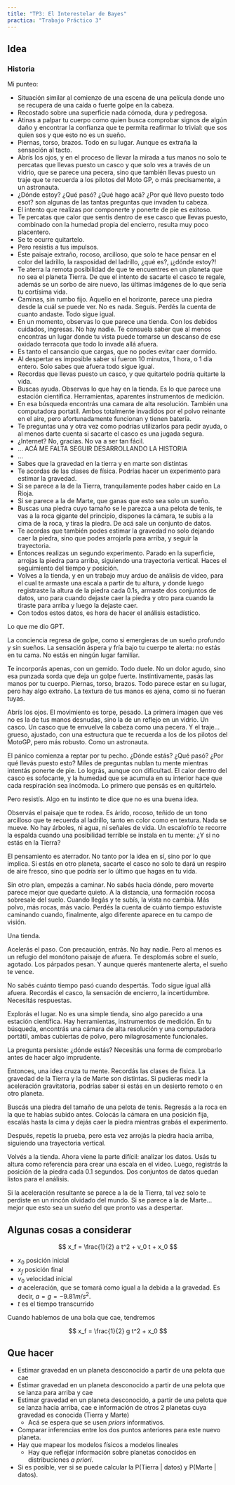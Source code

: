 ```yaml
---
title: "TP3: El Interestelar de Bayes"
practica: "Trabajo Práctico 3"
---
```


## Idea

### Historia

Mi punteo:

* Situación similar al comienzo de una escena de una película donde uno se recupera de una caída
o fuerte golpe en la cabeza.
* Recostado sobre una superficie nada cómoda, dura y pedregosa.
* Atinas a palpar tu cuerpo como quien busca comprobar signos de algún daño y encontrar la confianza
que te permita reafirmar lo trivial: que sos quien sos y que esto no es un sueño.
* Piernas, torso, brazos. Todo en su lugar. Aunque es extraña la sensación al tacto.
* Abrís los ojos, y en el proceso de llevar la mirada a tus manos no solo te percatas que llevas
puesto un casco y que solo ves a través de un vidrio, que se parece una pecera, sino que también
llevas puesto un traje que te recuerda a los pilotos del Moto GP, o más precisamente, a un astronauta.
* ¿Dónde estoy? ¿Qué pasó? ¿Qué hago acá? ¿Por qué llevo puesto todo esot? son algunas de las tantas
preguntas que invaden tu cabeza.
* El intento que realizas por componerte y ponerte de pie es exitoso.
* Te percatas que calor que sentis dentro de ese casco que llevas puesto, combinado con la humedad
propia del encierro, resulta muy poco placentero.
* Se te ocurre quitartelo.
* Pero resistis a tus impulsos.
* Este paisaje extraño, rocoso, arcilloso, que solo te hace pensar en el color del ladrillo,
la rasposidad del ladrillo, ¿qué es?, ¡¿dónde estoy?!
* Te aterra la remota posibilidad de que te encuentres en un planeta que no sea el planeta Tierra.
De que el intento de sacarte el casco te regale, además se un sorbo de aire nuevo, las últimas
imágenes de lo que sería tu cortísima vida.
* Caminas, sin rumbo fijo. Aquello en el horizonte, parece una piedra desde la cuál se puede ver.
No es nada. Seguís. Perdés la cuenta de cuanto andaste. Todo sigue igual.
* En un momento, observas lo que parece una tienda. Con los debidos cuidados, ingresas.
No hay nadie. Te consuela saber que al menos encontras un lugar donde tu vista puede tomarse un
descanso de ese oxidado terracota que todo lo invade allá afuera.
* Es tanto el cansancio que cargas, que no podes evitar caer dormido.
* Al despertar es imposible saber si fueron 10 minutos, 1 hora, o 1 día entero. Solo sabes
que afuera todo sigue igual.
* Recordas que llevas puesto un casco, y que quitartelo podría quitarte la vida.
* Buscas ayuda. Observas lo que hay en la tienda. Es lo que parece una estación científica.
Herramientas, aparentes instrumentos de medición.
* En esa búsqueda encontrás una camara de alta resolución. También una computadora portatil.
Ambos totalmente invadidos por el polvo reinante en el aire, pero afortunadamente funcionan y tienen
batería.
* Te preguntas una y otra vez como podrías utilizarlos para pedir ayuda, o al menos darte cuenta
si sacarte el casco es una jugada segura.
* ¿Internet? No, gracias. No va a ser tan fácil.
* ... ACÁ ME FALTA SEGUIR DESARROLLANDO LA HISTORIA
* ...
* Sabes que la gravedad en la tierra y en marte son distintas
* Te acordas de las clases de física. Podrías hacer un experimento para estimar la gravedad.
* Si se parece a la de la Tierra, tranquilamente podes haber caido en La Rioja.
* Si se parece a la de Marte, que ganas que esto sea solo un sueño.
* Buscas una piedra cuyo tamaño se le parezca a una pelota de tenis, te vas a la roca gigante del
principio, dispones la cámara, te subis a la cima de la roca, y tiras la piedra.
De acá sale un conjunto de datos.
* Te acordas que también podes estimar la gravedad no solo dejando caer la piedra, sino que podes
arrojarla para arriba, y seguir la trayectoria.
* Entonces realizas un segundo experimento. Parado en la superficie, arrojas la piedra para arriba,
siguiendo una trayectoria vertical. Haces el seguimiento del tiempo y posición.
* Volves a la tienda, y en un trabajo muy arduo de análisis de video, para el cual te armaste
una escala a partir de tu altura, y donde luego registraste la altura de la piedra cada 0.1s,
armaste dos conjuntos de datos, uno para cuando dejaste caer la piedra y otro para cuando la tiraste
para arriba y luego la dejaste caer.
* Con todos estos datos, es hora de hacer el análisis estadístico.


Lo que me dio GPT.

La conciencia regresa de golpe, como si emergieras de un sueño profundo y sin sueños. La sensación áspera y fría bajo tu cuerpo te alerta: no estás en tu cama. No estás en ningún lugar familiar.

Te incorporás apenas, con un gemido. Todo duele. No un dolor agudo, sino esa punzada sorda que deja un golpe fuerte. Instintivamente, pasás las manos por tu cuerpo. Piernas, torso, brazos. Todo parece estar en su lugar, pero hay algo extraño. La textura de tus manos es ajena, como si no fueran tuyas.

Abrís los ojos. El movimiento es torpe, pesado. La primera imagen que ves no es la de tus manos desnudas, sino la de un reflejo en un vidrio. Un casco. Un casco que te envuelve la cabeza como una pecera. Y el traje… grueso, ajustado, con una estructura que te recuerda a los de los pilotos del MotoGP, pero más robusto. Como un astronauta.

El pánico comienza a reptar por tu pecho. ¿Dónde estás? ¿Qué pasó? ¿Por qué llevás puesto esto? Miles de preguntas nublan tu mente mientras intentás ponerte de pie. Lo lográs, aunque con dificultad. El calor dentro del casco es sofocante, y la humedad que se acumula en su interior hace que cada respiración sea incómoda. Lo primero que pensás es en quitártelo.

Pero resistís. Algo en tu instinto te dice que no es una buena idea.

Observás el paisaje que te rodea. Es árido, rocoso, teñido de un tono arcilloso que te recuerda al ladrillo, tanto en color como en textura. Nada se mueve. No hay árboles, ni agua, ni señales de vida. Un escalofrío te recorre la espalda cuando una posibilidad terrible se instala en tu mente: ¿Y si no estás en la Tierra?

El pensamiento es aterrador. No tanto por la idea en sí, sino por lo que implica. Si estás en otro planeta, sacarte el casco no solo te dará un respiro de aire fresco, sino que podría ser lo último que hagas en tu vida.

Sin otro plan, empezás a caminar. No sabés hacia dónde, pero moverte parece mejor que quedarte quieto. A la distancia, una formación rocosa sobresale del suelo. Cuando llegás y te subís, la vista no cambia. Más polvo, más rocas, más vacío. Perdés la cuenta de cuánto tiempo estuviste caminando cuando, finalmente, algo diferente aparece en tu campo de visión.

Una tienda.

Acelerás el paso. Con precaución, entrás. No hay nadie. Pero al menos es un refugio del monótono paisaje de afuera. Te desplomás sobre el suelo, agotado. Los párpados pesan. Y aunque querés mantenerte alerta, el sueño te vence.

No sabés cuánto tiempo pasó cuando despertás. Todo sigue igual allá afuera. Recordás el casco, la sensación de encierro, la incertidumbre. Necesitás respuestas.

Explorás el lugar. No es una simple tienda, sino algo parecido a una estación científica. Hay herramientas, instrumentos de medición. En tu búsqueda, encontrás una cámara de alta resolución y una computadora portátil, ambas cubiertas de polvo, pero milagrosamente funcionales.

La pregunta persiste: ¿dónde estás? Necesitás una forma de comprobarlo antes de hacer algo imprudente.

Entonces, una idea cruza tu mente. Recordás las clases de física. La gravedad de la Tierra y la de Marte son distintas. Si pudieras medir la aceleración gravitatoria, podrías saber si estás en un desierto remoto o en otro planeta.

Buscás una piedra del tamaño de una pelota de tenis. Regresás a la roca en la que te habías subido antes. Colocás la cámara en una posición fija, escalás hasta la cima y dejás caer la piedra mientras grabás el experimento.

Después, repetís la prueba, pero esta vez arrojás la piedra hacia arriba, siguiendo una trayectoria vertical.

Volvés a la tienda. Ahora viene la parte difícil: analizar los datos. Usás tu altura como referencia para crear una escala en el video. Luego, registrás la posición de la piedra cada 0.1 segundos. Dos conjuntos de datos quedan listos para el análisis.

Si la aceleración resultante se parece a la de la Tierra, tal vez solo te perdiste en un rincón olvidado del mundo. Si se parece a la de Marte… mejor que esto sea un sueño del que pronto vas a despertar.

## Algunas cosas a considerar


$$
x_f = \frac{1}{2} a t^2 + v_0 t + x_0
$$

* $x_0$ posición inicial
* $x_f$ posición final
* $v_0$ velocidad inicial
* $a$ aceleración, que se tomará como igual a la debida a la gravedad. Es decir, $a = g = -9.81m/s^2$.
* $t$ es el tiempo transcurrido

Cuando hablemos de una bola que cae, tendremos

$$
x_f = \frac{1}{2} g t^2 + x_0
$$


## Que hacer

* Estimar gravedad en un planeta desconocido a partir de una pelota que cae
* Estimar gravedad en un planeta desconocido a partir de una pelota que se lanza para arriba y cae
* Estimar gravedad en un planeta desconocido, a partir de una pelota que se lanza hacia arriba, cae
e información de otros 2 planetas cuya gravedad es conocida (Tierra y Marte)
    * Acá se espera que se usen _priors_ informativos.
* Comparar inferencias entre los dos puntos anteriores para este nuevo planeta.
* Hay que mapear los modelos físicos a modelos lineales
    * Hay que reflejar información sobre planetas conocidos en distribuciones _a priori_.
* Si es posible, ver si se puede calcular la P(Tierra | datos) y P(Marte | datos).
